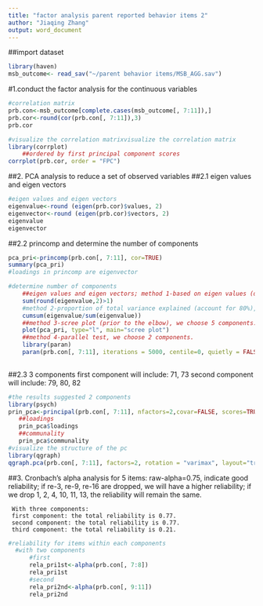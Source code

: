 ```yaml
---
title: "factor analysis parent reported behavior items 2"
author: "Jiaqing Zhang"
output: word_document
---
```

##import dataset
```r
library(haven)
msb_outcome<- read_sav("~/parent behavior items/MSB_AGG.sav")
```

#1.conduct the factor analysis for the continuous variables
```r
#correlation matrix  
prb.con<-msb_outcome[complete.cases(msb_outcome[, 7:11]),]
prb.cor<-round(cor(prb.con[, 7:11]),3)
prb.cor

#visualize the correlation matrixvisualize the correlation matrix
library(corrplot)
    ##ordered by first principal component scores
corrplot(prb.cor, order = "FPC")
```


##2. PCA analysis to reduce a set of observed variables
  ##2.1 eigen values and eigen vectors
```R
#eigen values and eigen vectors
eigenvalue<-round (eigen(prb.cor)$values, 2)
eigenvector<-round (eigen(prb.cor)$vectors, 2)
eigenvalue
eigenvector
```

  ##2.2 princomp and determine the number of components
```R
pca_pri<-princomp(prb.con[, 7:11], cor=TRUE)
summary(pca_pri)
#loadings in princomp are eigenvector

#determine number of components
    ##eigen values and eigen vectors; method 1-based on eigen values (decision rule:larger than 1), we choose 2 components.
    sum(round(eigenvalue,2)>1)
    #method 2-proportion of total variance explained (account for 80%), we choose 4 components.
    cumsum(eigenvalue/sum(eigenvalue))
    ##method 3-scree plot (prior to the elbow), we choose 5 components.
    plot(pca_pri, type="l", main="scree plot")
    ##method 4-parallel test, we choose 2 components.
    library(paran)
    paran(prb.con[, 7:11], iterations = 5000, centile=0, quietly = FALSE,, status = TRUE, all=TRUE, cfa=FALSE, graph=TRUE, color=TRUE, col=c("black", "red", "blue"), lty=c(1,2,3))
  
```    
    
  ##2.3 3 components
        first component will include: 71, 73
        second component will include: 79, 80, 82
        
```R
#the results suggested 2 components
library(psych)
prin_pca<-principal(prb.con[, 7:11], nfactors=2,covar=FALSE, scores=TRUE,rotate="varimax")
   ##loadings
   prin_pca$loadings
   ##communality
   prin_pca$communality
#visualize the structure of the pc 
library(qgraph)
qgraph.pca(prb.con[, 7:11], factors=2, rotation = "varimax", layout="tree",cut=0.4, minimum=0.2, label.cex=1.5)
```
##3. Cronbach's alpha analysis for 5 items:
     raw-alpha=0.75, indicate good reliability; 
     if re-3, re-9, re-16 are dropped, we will have a higher reliability; 
     if we drop 1, 2, 4, 10, 11, 13, the reliability will remain the same. 
     
     With three components:
     first component: the total reliability is 0.77.
     second component: the total reliability is 0.77.
     third component: the total reliability is 0.21.

```R
#reliability for items within each components 
  #with two components
      #first
      rela_pri1st<-alpha(prb.con[, 7:8])
      rela_pri1st
      #second
      rela_pri2nd<-alpha(prb.con[, 9:11])
      rela_pri2nd
```